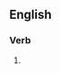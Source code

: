{{also|re-organising}}

==English==

===Verb===
{{head|en|verb form}}

# {{present participle of|en|reorganise|nocat=1}}